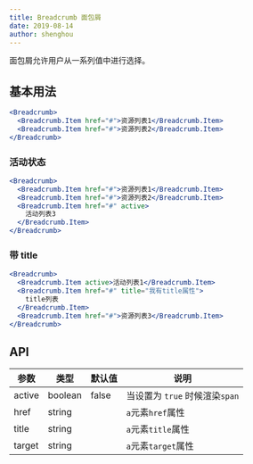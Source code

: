 ```yaml
---
title: Breadcrumb 面包屑
date: 2019-08-14
author: shenghou
---
```


面包屑允许用户从一系列值中进行选择。

## 基本用法

```jsx
<Breadcrumb>
  <Breadcrumb.Item href="#">资源列表1</Breadcrumb.Item>
  <Breadcrumb.Item href="#">资源列表2</Breadcrumb.Item>
</Breadcrumb>
```

### 活动状态

```jsx
<Breadcrumb>
  <Breadcrumb.Item href="#">资源列表1</Breadcrumb.Item>
  <Breadcrumb.Item href="#">资源列表2</Breadcrumb.Item>
  <Breadcrumb.Item href="#" active>
    活动列表3
  </Breadcrumb.Item>
</Breadcrumb>
```

### 带 title

```jsx
<Breadcrumb>
  <Breadcrumb.Item active>活动列表1</Breadcrumb.Item>
  <Breadcrumb.Item href="#" title="我有title属性">
    title列表
  </Breadcrumb.Item>
  <Breadcrumb.Item href="#">资源列表3</Breadcrumb.Item>
</Breadcrumb>
```

## API

| 参数   | 类型    | 默认值 | 说明                           |
| ------ | ------- | ------ | ------------------------------ |
| active | boolean | false  | 当设置为 `true` 时候渲染`span` |
| href   | string  |        | `a`元素`href`属性              |
| title  | string  |        | `a`元素`title`属性             |
| target | string  |        | `a`元素`target`属性            |
